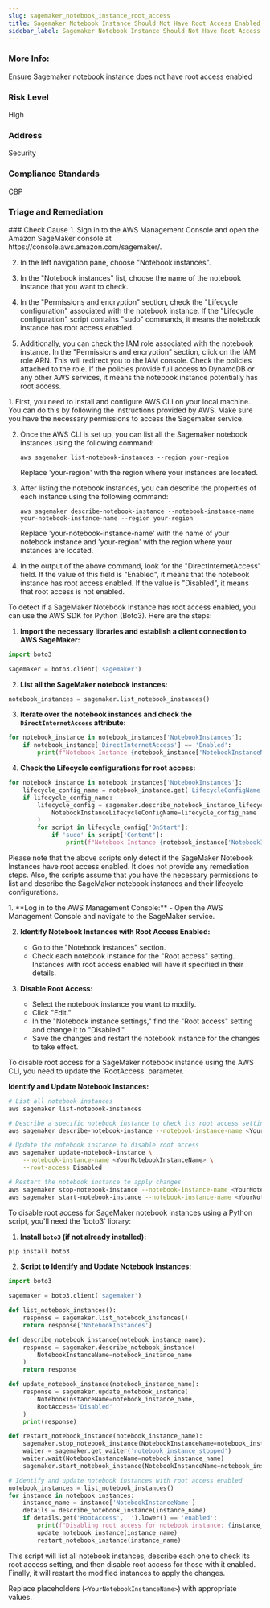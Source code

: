 ```yaml
---
slug: sagemaker_notebook_instance_root_access
title: Sagemaker Notebook Instance Should Not Have Root Access Enabled
sidebar_label: Sagemaker Notebook Instance Should Not Have Root Access Enabled
---
```


### More Info:

Ensure Sagemaker notebook instance does not have root access enabled

### Risk Level

High

### Address

Security

### Compliance Standards

CBP


### Triage and Remediation
<Tabs>

<Tab title='Cause'>
### Check Cause
<AccordionGroup>
<Accordion title='Using Console' defaultOpen='true'>
1. Sign in to the AWS Management Console and open the Amazon SageMaker console at https://console.aws.amazon.com/sagemaker/.

2. In the left navigation pane, choose "Notebook instances".

3. In the "Notebook instances" list, choose the name of the notebook instance that you want to check.

4. In the "Permissions and encryption" section, check the "Lifecycle configuration" associated with the notebook instance. If the "Lifecycle configuration" script contains "sudo" commands, it means the notebook instance has root access enabled. 

5. Additionally, you can check the IAM role associated with the notebook instance. In the "Permissions and encryption" section, click on the IAM role ARN. This will redirect you to the IAM console. Check the policies attached to the role. If the policies provide full access to DynamoDB or any other AWS services, it means the notebook instance potentially has root access.
</Accordion>

<Accordion title='Using CLI'>
1. First, you need to install and configure AWS CLI on your local machine. You can do this by following the instructions provided by AWS. Make sure you have the necessary permissions to access the Sagemaker service.

2. Once the AWS CLI is set up, you can list all the Sagemaker notebook instances using the following command:

   ```
   aws sagemaker list-notebook-instances --region your-region
   ```
   Replace 'your-region' with the region where your instances are located.

3. After listing the notebook instances, you can describe the properties of each instance using the following command:

   ```
   aws sagemaker describe-notebook-instance --notebook-instance-name your-notebook-instance-name --region your-region
   ```
   Replace 'your-notebook-instance-name' with the name of your notebook instance and 'your-region' with the region where your instances are located.

4. In the output of the above command, look for the "DirectInternetAccess" field. If the value of this field is "Enabled", it means that the notebook instance has root access enabled. If the value is "Disabled", it means that root access is not enabled.
</Accordion>

<Accordion title='Using Python'>
To detect if a SageMaker Notebook Instance has root access enabled, you can use the AWS SDK for Python (Boto3). Here are the steps:

1. **Import the necessary libraries and establish a client connection to AWS SageMaker:**

```python
import boto3

sagemaker = boto3.client('sagemaker')
```

2. **List all the SageMaker notebook instances:**

```python
notebook_instances = sagemaker.list_notebook_instances()
```

3. **Iterate over the notebook instances and check the `DirectInternetAccess` attribute:**

```python
for notebook_instance in notebook_instances['NotebookInstances']:
    if notebook_instance['DirectInternetAccess'] == 'Enabled':
        print(f"Notebook Instance {notebook_instance['NotebookInstanceName']} has root access enabled.")
```

4. **Check the Lifecycle configurations for root access:**

```python
for notebook_instance in notebook_instances['NotebookInstances']:
    lifecycle_config_name = notebook_instance.get('LifecycleConfigName')
    if lifecycle_config_name:
        lifecycle_config = sagemaker.describe_notebook_instance_lifecycle_config(
            NotebookInstanceLifecycleConfigName=lifecycle_config_name
        )
        for script in lifecycle_config['OnStart']:
            if 'sudo' in script['Content']:
                print(f"Notebook Instance {notebook_instance['NotebookInstanceName']} has root access enabled in lifecycle configuration.")
```

Please note that the above scripts only detect if the SageMaker Notebook Instances have root access enabled. It does not provide any remediation steps. Also, the scripts assume that you have the necessary permissions to list and describe the SageMaker notebook instances and their lifecycle configurations.
</Accordion>

</AccordionGroup>
</Tab>

<Tab title='Remediation'>
<AccordionGroup>
<Accordion title='Using Console' defaultOpen='true'>
1. **Log in to the AWS Management Console:**
   - Open the AWS Management Console and navigate to the SageMaker service.

2. **Identify Notebook Instances with Root Access Enabled:**
   - Go to the "Notebook instances" section.
   - Check each notebook instance for the "Root access" setting. Instances with root access enabled will have it specified in their details.

3. **Disable Root Access:**
   - Select the notebook instance you want to modify.
   - Click "Edit."
   - In the "Notebook instance settings," find the "Root access" setting and change it to "Disabled."
   - Save the changes and restart the notebook instance for the changes to take effect.

</Accordion>
<Accordion title='Using CLI'>
To disable root access for a SageMaker notebook instance using the AWS CLI, you need to update the `RootAccess` parameter.

**Identify and Update Notebook Instances:**

```sh
# List all notebook instances
aws sagemaker list-notebook-instances

# Describe a specific notebook instance to check its root access setting
aws sagemaker describe-notebook-instance --notebook-instance-name <YourNotebookInstanceName>

# Update the notebook instance to disable root access
aws sagemaker update-notebook-instance \
    --notebook-instance-name <YourNotebookInstanceName> \
    --root-access Disabled

# Restart the notebook instance to apply changes
aws sagemaker stop-notebook-instance --notebook-instance-name <YourNotebookInstanceName>
aws sagemaker start-notebook-instance --notebook-instance-name <YourNotebookInstanceName>
```
</Accordion>
<Accordion title='Using Python'>
To disable root access for SageMaker notebook instances using a Python script, you'll need the `boto3` library:

1. **Install `boto3` (if not already installed):**

```sh
pip install boto3
```

2. **Script to Identify and Update Notebook Instances:**

```python
import boto3

sagemaker = boto3.client('sagemaker')

def list_notebook_instances():
    response = sagemaker.list_notebook_instances()
    return response['NotebookInstances']

def describe_notebook_instance(notebook_instance_name):
    response = sagemaker.describe_notebook_instance(
        NotebookInstanceName=notebook_instance_name
    )
    return response

def update_notebook_instance(notebook_instance_name):
    response = sagemaker.update_notebook_instance(
        NotebookInstanceName=notebook_instance_name,
        RootAccess='Disabled'
    )
    print(response)

def restart_notebook_instance(notebook_instance_name):
    sagemaker.stop_notebook_instance(NotebookInstanceName=notebook_instance_name)
    waiter = sagemaker.get_waiter('notebook_instance_stopped')
    waiter.wait(NotebookInstanceName=notebook_instance_name)
    sagemaker.start_notebook_instance(NotebookInstanceName=notebook_instance_name)

# Identify and update notebook instances with root access enabled
notebook_instances = list_notebook_instances()
for instance in notebook_instances:
    instance_name = instance['NotebookInstanceName']
    details = describe_notebook_instance(instance_name)
    if details.get('RootAccess', '').lower() == 'enabled':
        print(f"Disabling root access for notebook instance: {instance_name}")
        update_notebook_instance(instance_name)
        restart_notebook_instance(instance_name)
```

This script will list all notebook instances, describe each one to check its root access setting, and then disable root access for those with it enabled. Finally, it will restart the modified instances to apply the changes.

Replace placeholders (`<YourNotebookInstanceName>`) with appropriate values.
</Accordion>
</AccordionGroup>
</Tab>
</Tabs>